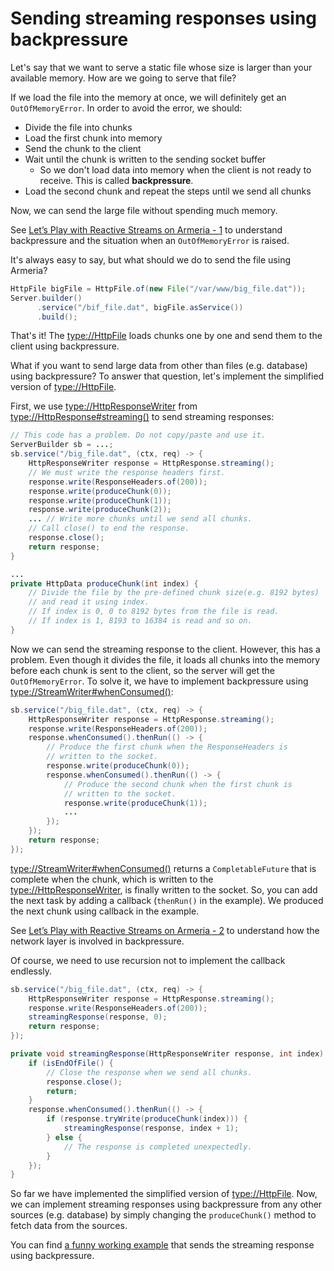 # Sending streaming responses using backpressure

Let's say that we want to serve a static file whose size is larger than your available memory.
How are we going to serve that file?

If we load the file into the memory at once, we will definitely get an `OutOfMemoryError`.
In order to avoid the error, we should:
- Divide the file into chunks
- Load the first chunk into memory
- Send the chunk to the client
- Wait until the chunk is written to the sending socket buffer
  - So we don't load data into memory when the client is not ready to receive. This is called __backpressure__.
- Load the second chunk and repeat the steps until we send all chunks

Now, we can send the large file without spending much memory.

<Tip>

See [Let’s Play with Reactive Streams on Armeria - 1](https://engineering.linecorp.com/en/blog/reactive-streams-armeria-1/)
to understand backpressure and the situation when an `OutOfMemoryError` is raised.

</Tip>

It's always easy to say, but what should we do to send the file using Armeria?
```java
HttpFile bigFile = HttpFile.of(new File("/var/www/big_file.dat"));
Server.builder()
      .service("/bif_file.dat", bigFile.asService())
      .build();
```
That's it! The <type://HttpFile> loads chunks one by one and send them to the client using backpressure.

What if you want to send large data from other than files (e.g. database) using backpressure?
To answer that question, let's implement the simplified version of <type://HttpFile>.

First, we use <type://HttpResponseWriter> from <type://HttpResponse#streaming()> to send streaming responses:
```java
// This code has a problem. Do not copy/paste and use it.
ServerBuilder sb = ...;
sb.service("/big_file.dat", (ctx, req) -> {
    HttpResponseWriter response = HttpResponse.streaming();
    // We must write the response headers first.
    response.write(ResponseHeaders.of(200));
    response.write(produceChunk(0));
    response.write(produceChunk(1));
    response.write(produceChunk(2));
    ... // Write more chunks until we send all chunks.
    // Call close() to end the response.
    response.close();
    return response;
}

...
private HttpData produceChunk(int index) {
    // Divide the file by the pre-defined chunk size(e.g. 8192 bytes)
    // and read it using index.
    // If index is 0, 0 to 8192 bytes from the file is read.
    // If index is 1, 8193 to 16384 is read and so on.
}
```
Now we can send the streaming response to the client. However, this has a problem. Even though it divides
the file, it loads all chunks into the memory before each chunk is sent to the client,
so the server will get the `OutOfMemoryError`. To solve it, we have to implement backpressure using
<type://StreamWriter#whenConsumed()>:
```java
sb.service("/big_file.dat", (ctx, req) -> {
    HttpResponseWriter response = HttpResponse.streaming();
    response.write(ResponseHeaders.of(200));
    response.whenConsumed().thenRun(() -> {
        // Produce the first chunk when the ResponseHeaders is
        // written to the socket.
        response.write(produceChunk(0));
        response.whenConsumed().thenRun(() -> {
            // Produce the second chunk when the first chunk is
            // written to the socket.
            response.write(produceChunk(1));
            ...
        });
    });
    return response;
});
```

<type://StreamWriter#whenConsumed()> returns a `CompletableFuture` that is complete when the chunk,
which is written to the <type://HttpResponseWriter>, is finally written to the socket. So, you can add
the next task by adding a callback (`thenRun()` in the example). We produced the next chunk using callback
in the example.

<Tip>

See [Let’s Play with Reactive Streams on Armeria - 2](https://engineering.linecorp.com/en/blog/reactive-streams-armeria-2/)
to understand how the network layer is involved in backpressure.

</Tip>

Of course, we need to use recursion not to implement the callback endlessly.
```java
sb.service("/big_file.dat", (ctx, req) -> {
    HttpResponseWriter response = HttpResponse.streaming();
    response.write(ResponseHeaders.of(200));
    streamingResponse(response, 0);
    return response;
});

private void streamingResponse(HttpResponseWriter response, int index) {
    if (isEndOfFile() {
        // Close the response when we send all chunks.
        response.close();
        return;
    }
    response.whenConsumed().thenRun(() -> {
        if (response.tryWrite(produceChunk(index))) {
            streamingResponse(response, index + 1);
        } else {
            // The response is completed unexpectedly.
        }
    });
}
```
So far we have implemented the simplified version of <type://HttpFile>. Now, we can implement streaming
responses using backpressure from any other sources (e.g. database) by simply changing the `produceChunk()`
method to fetch data from the sources.

<Tip>

You can find [a funny working example](https://github.com/line/armeria-examples/blob/master/proxy-server/src/main/java/example/armeria/proxy/AnimationService.java)
that sends the streaming response using backpressure.

</Tip>

